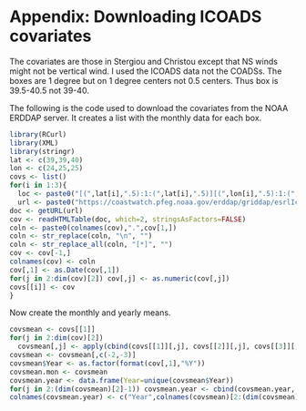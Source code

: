 # Appendix: Downloading ICOADS covariates {-}

The covariates are those in Stergiou and Christou except that NS winds might not be vertical wind.  I used the ICOADS data not the COADSs.  The boxes are 1 degree but on 1 degree centers not 0.5 centers.  Thus box is 39.5-40.5 not 39-40.


The following is the code used to download the covariates from the NOAA ERDDAP server. It creates a list with the monthly data for each box.

```r
library(RCurl)
library(XML)
library(stringr)
lat <- c(39,39,40)
lon <- c(24,25,25)
covs <- list()
for(i in 1:3){
  loc <- paste0("[(",lat[i],".5):1:(",lat[i],".5)][(",lon[i],".5):1:(",lon[i],".5)]")
  url <- paste0("https://coastwatch.pfeg.noaa.gov/erddap/griddap/esrlIcoads1ge.htmlTable?air[(1964-01-01):1:(2018-08-01T00:00:00Z)]",loc,",slp[(1964-01-01):1:(2018-08-01T00:00:00Z)]",loc,",sst[(1964-01-01):1:(2018-08-01T00:00:00Z)]",loc,",vwnd[(1964-01-01):1:(2018-08-01T00:00:00Z)]",loc,",wspd3[(1964-01-01):1:(2018-08-01T00:00:00Z)]",loc)
doc <- getURL(url)
cov <- readHTMLTable(doc, which=2, stringsAsFactors=FALSE)
coln <- paste0(colnames(cov),".",cov[1,])
coln <- str_replace(coln, "\n", "")
coln <- str_replace_all(coln, "[*]", "")
cov <- cov[-1,]
colnames(cov) <- coln
cov[,1] <- as.Date(cov[,1])
for(j in 2:dim(cov)[2]) cov[,j] <- as.numeric(cov[,j])
covs[[i]] <- cov
}
```

Now create the monthly and yearly means.

```r
covsmean <- covs[[1]]
for(j in 2:dim(cov)[2])
  covsmean[,j] <- apply(cbind(covs[[1]][,j], covs[[2]][,j], covs[[3]][,j]),1,mean,na.rm=TRUE)
covsmean <- covsmean[,c(-2,-3)]
covsmean$Year <- as.factor(format(cov[,1],"%Y"))
covsmean.mon <- covsmean
covsmean.year <- data.frame(Year=unique(covsmean$Year))
for(j in 2:(dim(covsmean)[2]-1)) covsmean.year <- cbind(covsmean.year, tapply(covsmean[,j], covsmean$Year, mean, na.rm=TRUE))
colnames(covsmean.year) <- c("Year",colnames(covsmean)[2:(dim(covsmean)[2]-1)])
```


